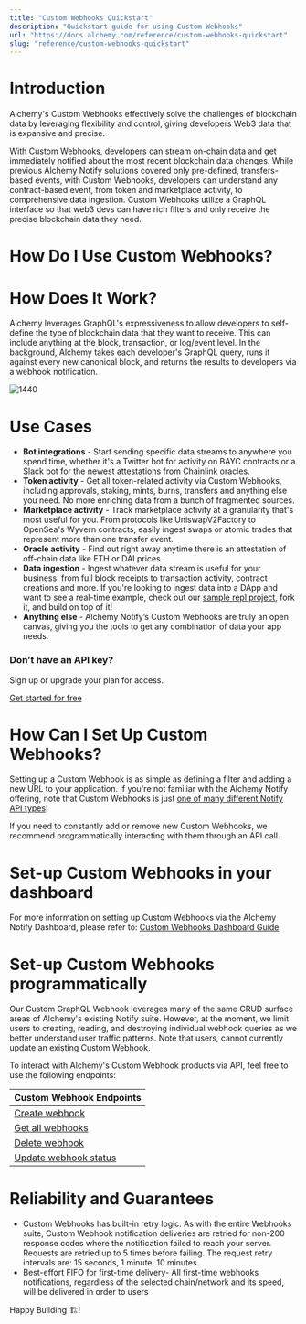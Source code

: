 ```yaml
---
title: "Custom Webhooks Quickstart"
description: "Quickstart guide for using Custom Webhooks"
url: "https://docs.alchemy.com/reference/custom-webhooks-quickstart"
slug: "reference/custom-webhooks-quickstart"
---
```


# Introduction

Alchemy's Custom Webhooks effectively solve the challenges of blockchain data by leveraging flexibility and control, giving developers Web3 data that is expansive and precise.

With Custom Webhooks, developers can stream on-chain data and get immediately notified about the most recent blockchain data changes. While previous Alchemy Notify solutions covered only pre-defined, transfers-based events, with Custom Webhooks, developers can understand any contract-based event, from token and marketplace activity, to comprehensive data ingestion. Custom Webhooks utilize a GraphQL interface so that web3 devs can have rich filters and only receive the precise blockchain data they need.

# How Do I Use Custom Webhooks?

# How Does It Work?

Alchemy leverages GraphQL's expressiveness to allow developers to self-define the type of blockchain data that they want to receive. This can include anything at the block, transaction, or log/event level. In the background, Alchemy takes each developer's GraphQL query, runs it against every new canonical block, and returns the results to developers via a webhook notification.

![1440](af71b60-Screenshot_2023-03-07_at_9.23.06_PM.png "Screenshot 2023-03-07 at 9.23.06 PM.png")

# Use Cases

* **Bot integrations** - Start sending specific data streams to anywhere you spend time, whether it's a Twitter bot for activity on BAYC contracts or a Slack bot for the newest attestations from Chainlink oracles.
* **Token activity** - Get all token-related activity via Custom Webhooks, including approvals, staking, mints, burns, transfers and anything else you need. No more enriching data from a bunch of fragmented sources.
* **Marketplace activity** - Track marketplace activity at a granularity that's most useful for you. From protocols like UniswapV2Factory to OpenSea's Wyvern contracts, easily ingest swaps or atomic trades that represent more than one transfer event.
* **Oracle activity** - Find out right away anytime there is an attestation of off-chain data like ETH or DAI prices.
* **Data ingestion** - Ingest whatever data stream is useful for your business, from full block receipts to transaction activity, contract creations and more. If you're looking to ingest data into a DApp and want to see a real-time example, check out our [sample repl project](https://replit.com/@AlLuken/ETH-USDC-Custom-Webhook#index.js), fork it, and build on top of it!
* **Anything else** - Alchemy Notify’s Custom Webhooks are truly an open canvas, giving you the tools to get any combination of data your app needs.

### Don’t have an API key?

Sign up or upgrade your plan for access.

[Get started for free](https://dashboard.alchemy.com/signup/?a=a82992b699)

# How Can I Set Up Custom Webhooks?

Setting up a Custom Webhook is as simple as defining a filter and adding a new URL to your application. If you're not familiar with the Alchemy Notify offering, note that Custom Webhooks is just [one of many different Notify API types](/reference/webhook-types)!

<Warning>
  If you need to constantly add or remove new Custom Webhooks, we recommend programmatically interacting with them through an API call.
</Warning>

# Set-up Custom Webhooks in your dashboard

For more information on setting up Custom Webhooks via the Alchemy Notify Dashboard, please refer to: [Custom Webhooks Dashboard Guide](/reference/custom-webhook#how-to-set-up-custom-webhooks)

# Set-up Custom Webhooks programmatically

Our Custom GraphQL Webhook leverages many of the same CRUD surface areas of Alchemy's existing Notify suite. However, at the moment, we limit users to creating, reading, and destroying individual webhook queries as we better understand user traffic patterns. Note that users, cannot currently update an existing Custom Webhook.

To interact with Alchemy's Custom Webhook products via API, feel free to use the following endpoints:

| Custom Webhook Endpoints                           |
| -------------------------------------------------- |
| [Create webhook](/reference/create-webhook)        |
| [Get all webhooks](/reference/team-webhooks)       |
| [Delete webhook](/reference/delete-webhook)        |
| [Update webhook status](/reference/update-webhook) |

# Reliability and Guarantees

* Custom Webhooks has built-in retry logic. As with the entire Webhooks suite, Custom Webhook notification deliveries are retried for non-200 response codes where the notification failed to reach your server. Requests are retried up to 5 times before failing. The request retry intervals are: 15 seconds, 1 minute, 10 minutes.
* Best-effort FIFO for first-time delivery- All first-time webhooks notifications, regardless of the selected chain/network and its speed, will be delivered in order to users

Happy Building 🏗️!
